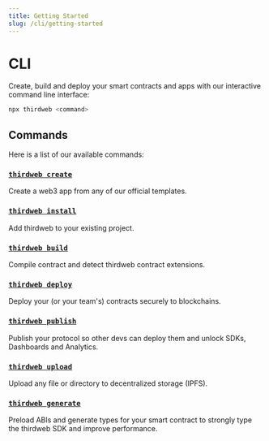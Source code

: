 ```yaml
---
title: Getting Started
slug: /cli/getting-started
---
```


# CLI

Create, build and deploy your smart contracts and apps with our interactive command line interface:

```bash
npx thirdweb <command>
```

## Commands

Here is a list of our available commands:

### [`thirdweb create`](/cli/create)

Create a web3 app from any of our official templates.

### [`thirdweb install`](/cli/install)

Add thirdweb to your existing project.

### [`thirdweb build`](/cli/build)

Compile contract and detect thirdweb contract extensions.

### [`thirdweb deploy`](/cli/deploy)

Deploy your (or your team's) contracts securely to blockchains.

### [`thirdweb publish`](/cli/publish)

Publish your protocol so other devs can deploy them and unlock SDKs, Dashboards and Analytics.

### [`thirdweb upload`](/cli/upload)

Upload any file or directory to decentralized storage (IPFS).

### [`thirdweb generate`](/cli/generate)

Preload ABIs and generate types for your smart contract to strongly type the thirdweb SDK and improve performance.

